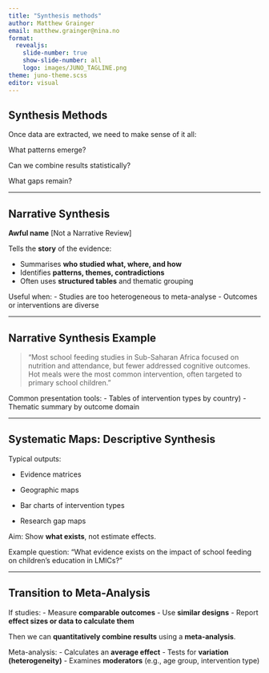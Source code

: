 ```yaml
---
title: "Synthesis methods"
author: Matthew Grainger
email: matthew.grainger@nina.no
format:
  revealjs:
    slide-number: true
    show-slide-number: all
    logo: images/JUNO_TAGLINE.png
theme: juno-theme.scss
editor: visual
---
```


## Synthesis Methods

Once data are extracted, we need to make sense of it all:

What patterns emerge?

Can we combine results statistically?

What gaps remain?

------------------------------------------------------------------------

## Narrative Synthesis

**Awful name** \[Not a Narrative Review\]

Tells the **story** of the evidence:

-   Summarises **who studied what, where, and how**
-   Identifies **patterns, themes, contradictions**
-   Often uses **structured tables** and thematic grouping

Useful when: - Studies are too heterogeneous to meta-analyse - Outcomes or interventions are diverse

------------------------------------------------------------------------

## Narrative Synthesis Example

> “Most school feeding studies in Sub-Saharan Africa focused on nutrition and attendance, but fewer addressed cognitive outcomes. Hot meals were the most common intervention, often targeted to primary school children.”

Common presentation tools: - Tables of intervention types by country) - Thematic summary by outcome domain

------------------------------------------------------------------------

## Systematic Maps: Descriptive Synthesis

Typical outputs:

-   Evidence matrices

-   Geographic maps

-   Bar charts of intervention types

-   Research gap maps

Aim: Show **what exists**, not estimate effects.

Example question: “What evidence exists on the impact of school feeding on children’s education in LMICs?”

------------------------------------------------------------------------

## Transition to Meta-Analysis

If studies: - Measure **comparable outcomes** - Use **similar designs** - Report **effect sizes or data to calculate them**

Then we can **quantitatively combine results** using a **meta-analysis**.

Meta-analysis: - Calculates an **average effect** - Tests for **variation (heterogeneity)** - Examines **moderators** (e.g., age group, intervention type)
